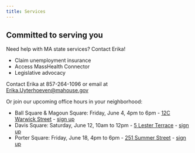 ```yaml
---
title: Services
---
```


## Committed to serving you 

Need help with MA state services? Contact Erika!

-   Claim unemployment insurance
-   Access MassHealth Connector
-   Legislative advocacy

Contact Erika at 857-264-1096 or email at Erika.Uyterhoeven@mahouse.gov

Or join our upcoming office hours in your neighborhood:

- Ball Square & Magoun Square: Friday, June 4, 4pm to 6pm - [12C Warwick Street](https://www.google.com/maps/place/12+Warwick+St,+Somerville,+MA+02145/@42.3943874,-71.1122023,17z/data=!3m1!4b1!4m5!3m4!1s0x89e3772608200fe1:0xbd3d6decd2c27a4a!8m2!3d42.3943874!4d-71.1100136) - [sign up](https://hs-7055275.t.hubspotstarter-hq.net/e2t/tc/VWwMZJ3pQJRvW4wQyM78PcGMRW4bWRWk4s0ZfMN9k7Mb93lGnpV1-WJV7CgBH4V7cZws90VGc4W9346xq8WYjtkW3hxcFH2s7GqRW9d03mN6RsDXPVNMDNf15PxS2W3sV-n58fHGhSV7xrHY4PNVC7W1q_cpJ262m2dW2ssCQc2stXZ0W2RSTRx44b503VVnSP06HtsMzW9jjn5C2vz9qvW1YDvSw8xgcPqW1-5BBd2zPC-BN3y5H4Mp-99KW4sk6ym4SL3zQW2BQlN23xXndhW28QMNS5jrT2dW2Qqxfq32Y5KzW2Kn6kb8q48PLW7Y_vDc61RGx-W6wsc7H3lTMflW8CM1y51mn_w6W1ptcxn8CsGB2W2-4wn34YPJZdW3pm2qR7jWKFD3gJD1)
- Davis Square: Saturday, June 12, 10am to [](https://www.google.com/maps/search/12pm+-+5+Lester+Terrace?entry=gmail&source=g)12pm - [5 Lester Terrace](https://www.google.com/maps/place/5+Lester+Terrace,+Somerville,+MA+02144/@42.3969994,-71.1271034,17z/data=!3m1!4b1!4m5!3m4!1s0x89e3771ecd133c09:0x81e5cff9597a00fa!8m2!3d42.3969994!4d-71.1249147) - [sign up](https://hs-7055275.t.hubspotstarter-hq.net/e2t/tc/VWwMZJ3pQJRvW4wQyM78PcGMRW4bWRWk4s0ZfMN9k7Mb93lGnpV1-WJV7CgBchW8ngsR07kTJXjW4D1DFq3xV-B8W1XZQc33kY5NkW5gmk821W1JjmN2cj7Xczx2BSN2T3rm4xS60sW363S5Z3082qLW1g7Ny97nJyCbLVWmTk7bbCW5jDcbm8CtktvW78rFGP3gpbj1W6swyN61bv1j2W1kTpBY7cnQZyW3dr1v94YrdSvW7d1GxZ5pM1JWW1-t_7m6h4xygW1296WL8d2ZngW34Cxz19d4BF1W1vmz0K98d2n5VCXymd4VYd7PW5vvwHd1PN9szW7LPSQV8lkT9ZW5FBDYS6tpfWVV3cpCl8kWF2wW2DCYc613KbnrW5qbT2F19-nRT2rd1)
- Porter Square: Friday, June 18, 4pm to 6pm - [251 Summer Street](https://www.google.com/maps/place/251+Summer+St,+Somerville,+MA+02143/@42.3902038,-71.1151384,17z/data=!3m1!4b1!4m5!3m4!1s0x89e37724cd59479f:0x3337e18cd2d220e7!8m2!3d42.3902038!4d-71.1129497) - [sign up](https://hs-7055275.t.hubspotstarter-hq.net/e2t/tc/VWwMZJ3pQJRvW4wQyM78PcGMRW4bWRWk4s0ZfMN9k7Mb93lGnpV1-WJV7CgTKqW8pLl4b2BLbzRN4KxNz2DXxWQW6X405L3fCpLSW8YNPQG8P-XhCW1SLCMK19v5zFW39r43y3167zrVt1MJx1nX3HLW4dMcvg3z94RRW782ZmQ5zTd8jW4DrpBY3mhgB3W5sCyyQ47BNCRW4HZ5J-9lrlDmW2BP_YD5dpBZfN50NW1Ntr_QhVhHrbx5gD7WZW6ld_sm7N4kwXW1x_bRx38gxNlV734YW7tbH2CW5FXvYz6P4B2mV87syn368rK4W2WN1w63mv8XKN3Cc8SJtwbSLMp3fyWPsNFcW9gKq_L20ksHYVD9bC16FTyrBW3PwNRf5FdnJV3m8r1)
